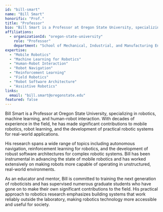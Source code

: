 ```yaml
---
id: "bill-smart"
name: "Bill Smart"
honorific: "Prof."
title: "Professor"
bio: "Bill Smart is a Professor at Oregon State University, specializing in robotics, machine learning, and human-robot interaction. With decades of experience in the field, he has made significant contributions to mobile robotics, robot learning, and the development of practical robotic systems for real-world applications."
affiliations:
  - organizationId: "oregon-state-university"
    role: "Professor"
    department: "School of Mechanical, Industrial, and Manufacturing Engineering"
expertise:
  - "Mobile Robotics"
  - "Machine Learning for Robotics"
  - "Human-Robot Interaction"
  - "Robot Navigation"
  - "Reinforcement Learning"
  - "Field Robotics"
  - "Robot Software Architecture"
  - "Assistive Robotics"
links:
  email: "bill.smart@oregonstate.edu"
featured: false
---
```


Bill Smart is a Professor at Oregon State University, specializing in robotics, machine learning, and human-robot interaction. With decades of experience in the field, he has made significant contributions to mobile robotics, robot learning, and the development of practical robotic systems for real-world applications.

His research spans a wide range of topics including autonomous navigation, reinforcement learning for robotics, and the development of robust software architectures for complex robotic systems. Bill has been instrumental in advancing the state of mobile robotics and has worked extensively on making robots more capable of operating in unstructured, real-world environments.

As an educator and mentor, Bill is committed to training the next generation of roboticists and has supervised numerous graduate students who have gone on to make their own significant contributions to the field. His practical approach to robotics research emphasizes building systems that work reliably outside the laboratory, making robotics technology more accessible and useful for society.
